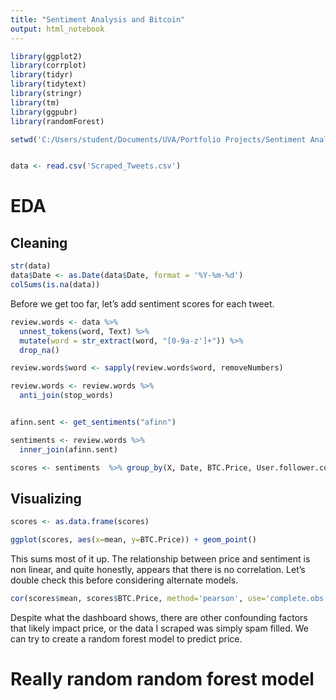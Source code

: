 ```yaml
---
title: "Sentiment Analysis and Bitcoin"
output: html_notebook
---
```


```r
library(ggplot2)
library(corrplot)
library(tidyr)
library(tidytext)
library(stringr)
library(tm)
library(ggpubr)
library(randomForest)

setwd('C:/Users/student/Documents/UVA/Portfolio Projects/Sentiment Analysis/sentimentanalysis')


data <- read.csv('Scraped_Tweets.csv')
```

# EDA
## Cleaning
```r
str(data)
data$Date <- as.Date(data$Date, format = '%Y-%m-%d')
colSums(is.na(data))
```

Before we get too far, let's add sentiment scores for each tweet.
```r
review.words <- data %>%
  unnest_tokens(word, Text) %>%
  mutate(word = str_extract(word, "[0-9a-z']+")) %>%
  drop_na()

review.words$word <- sapply(review.words$word, removeNumbers)

review.words <- review.words %>%
  anti_join(stop_words)


afinn.sent <- get_sentiments("afinn")

sentiments <- review.words %>%
  inner_join(afinn.sent)

scores <- sentiments  %>% group_by(X, Date, BTC.Price, User.follower.count, UserFollowingCount, User.Verified, Quote.Status., Default.Profile.Theme., DefaultProfileImage) %>% summarise(mean = mean(value))
```

## Visualizing
```r
scores <- as.data.frame(scores)

ggplot(scores, aes(x=mean, y=BTC.Price)) + geom_point()
```
This sums most of it up. The relationship between price and sentiment is non linear, and quite honestly, appears that there is no correlation. Let's double check this before considering alternate models.

```r
cor(scores$mean, scores$BTC.Price, method='pearson', use='complete.obs')
```
Despite what the dashboard shows, there are other confounding factors that likely impact price, or the data I scraped was simply spam filled. We can try to create a random forest model to predict price. 

# Really random random forest model


